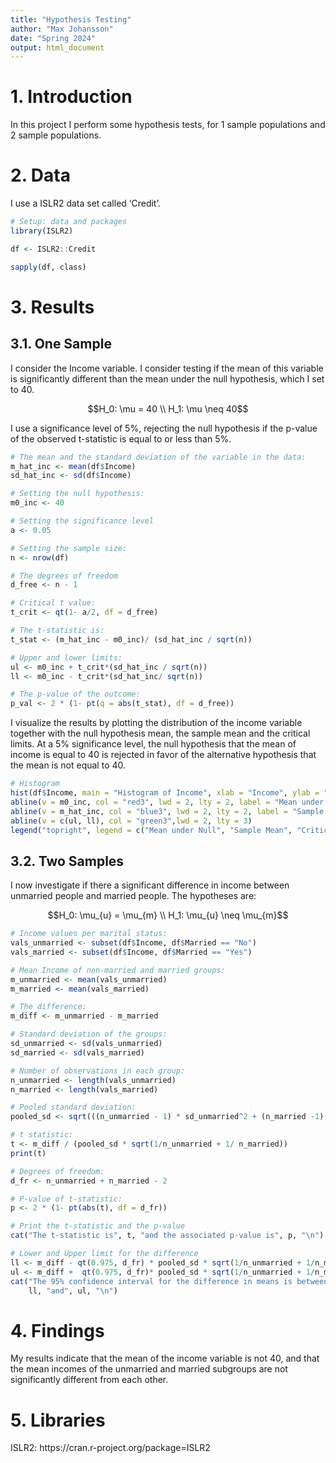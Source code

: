 ```yaml
---
title: "Hypothesis Testing"
author: "Max Johansson"
date: "Spring 2024"
output: html_document
---
```


# 1. Introduction 
In this project I perform some hypothesis tests, for 1 sample populations and 2 sample populations. 

# 2. Data 
I use a ISLR2 data set called 'Credit'.
```r
# Setup: data and packages 
library(ISLR2)

df <- ISLR2::Credit

sapply(df, class)

```

# 3. Results 

## 3.1. One Sample 
I consider the Income variable. I consider testing if the mean of this variable is significantly different than the mean under the null hypothesis, which I set to 40. 

$$H_0: \mu = 40 \\ H_1: \mu \neq 40$$

I use a significance level of 5%, rejecting the null hypothesis if the p-value of the observed t-statistic is equal to or less than 5%. 
```r

# The mean and the standard deviation of the variable in the data: 
m_hat_inc <- mean(df$Income)
sd_hat_inc <- sd(df$Income)

# Setting the null hypothesis: 
m0_inc <- 40

# Setting the significance level 
a <- 0.05

# Setting the sample size: 
n <- nrow(df)

# The degrees of freedom 
d_free <- n - 1 

# Critical t value: 
t_crit <- qt(1- a/2, df = d_free)

# The t-statistic is:
t_stat <- (m_hat_inc - m0_inc)/ (sd_hat_inc / sqrt(n)) 

# Upper and lower limits:
ul <- m0_inc + t_crit*(sd_hat_inc / sqrt(n))
ll <- m0_inc - t_crit*(sd_hat_inc/ sqrt(n))

# The p-value of the outcome:
p_val <- 2 * (1- pt(q = abs(t_stat), df = d_free))
```

I visualize the results by plotting the distribution of the income variable together with the null hypothesis mean, the sample mean and the critical limits. At a 5% significance level, the null hypothesis that the mean of income is equal to 40 is rejected in favor of the alternative hypothesis that the mean is not equal to 40. 

```r
# Histogram
hist(df$Income, main = "Histogram of Income", xlab = "Income", ylab = "Frequency", col = "black")
abline(v = m0_inc, col = "red3", lwd = 2, lty = 2, label = "Mean under Null Hypothesis")
abline(v = m_hat_inc, col = "blue3", lwd = 2, lty = 2, label = "Sample Mean")
abline(v = c(ul, ll), col = "green3",lwd = 2, lty = 3)
legend("topright", legend = c("Mean under Null", "Sample Mean", "Critical Limit"), col = c("red3","blue3", "green3"), lwd = 2, lty = 3)

```


## 3.2. Two Samples
I now investigate if there a significant difference in income between unmarried people and married people. The hypotheses are: 

$$H_0: \mu_{u} = \mu_{m}  \\ H_1: \mu_{u} \neq \mu_{m}$$

```r

# Income values per marital status:
vals_unmarried <- subset(df$Income, df$Married == "No")
vals_married <- subset(df$Income, df$Married == "Yes")

# Mean Income of non-married and married groups:
m_unmarried <- mean(vals_unmarried)
m_married <- mean(vals_married)

# The difference:
m_diff <- m_unmarried - m_married

# Standard deviation of the groups:
sd_unmarried <- sd(vals_unmarried)
sd_married <- sd(vals_married)

# Number of observations in each group: 
n_unmarried <- length(vals_unmarried)
n_married <- length(vals_married)

# Pooled standard deviation:
pooled_sd <- sqrt(((n_unmarried - 1) * sd_unmarried^2 + (n_married -1) * sd_unmarried^2) / (n_unmarried + n_married - 2))

# t statistic:
t <- m_diff / (pooled_sd * sqrt(1/n_unmarried + 1/ n_married))
print(t)

# Degrees of freedom: 
d_fr <- n_unmarried + n_married - 2 

# P-value of t-statistic:
p <- 2 * (1- pt(abs(t), df = d_fr))

# Print the t-statistic and the p-value 
cat("The t-statistic is", t, "and the associated p-value is", p, "\n")

# Lower and Upper limit for the difference
ll <- m_diff - qt(0.975, d_fr) * pooled_sd * sqrt(1/n_unmarried + 1/n_married)
ul <- m_diff +  qt(0.975, d_fr)* pooled_sd * sqrt(1/n_unmarried + 1/n_married)
cat("The 95% confidence interval for the difference in means is between:", 
    ll, "and", ul, "\n")

```

# 4. Findings 
My results indicate that the mean of the income variable is not 40, and that the mean incomes of the unmarried and married subgroups are not significantly different from each other. 

# 5. Libraries 
ISLR2: https://cran.r-project.org/package=ISLR2